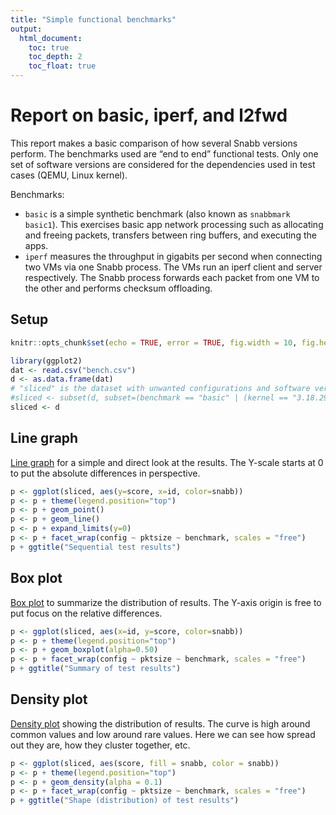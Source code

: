 ```yaml
---
title: "Simple functional benchmarks"
output:
  html_document:
    toc: true
    toc_depth: 2
    toc_float: true
---
```


# Report on basic, iperf, and l2fwd

This report makes a basic comparison of how several Snabb versions perform. The benchmarks used are "end to end" functional tests. Only one set of software versions are considered for the dependencies used in test cases (QEMU, Linux kernel).

Benchmarks:

* `basic` is a simple synthetic benchmark (also known as `snabbmark basic1`). This exercises basic app network processing such as allocating and freeing packets, transfers between ring buffers, and executing the apps.
* `iperf` measures the throughput in gigabits per second when connecting two VMs via one Snabb process. The VMs run an iperf client and server respectively. The Snabb process forwards each packet from one VM to the other and performs checksum offloading.

## Setup

```r
knitr::opts_chunk$set(echo = TRUE, error = TRUE, fig.width = 10, fig.height = 6)
```

```r
library(ggplot2)
dat <- read.csv("bench.csv")
d <- as.data.frame(dat)
# "sliced" is the dataset with unwanted configurations and software versions excluded
#sliced <- subset(d, subset=(benchmark == "basic" | (kernel == "3.18.29" & qemu == "2.4.1")))
sliced <- d
```

## Line graph

[Line graph](https://en.wikipedia.org/wiki/Line_graph) for a simple and direct look at the results. The Y-scale starts at 0 to put the absolute differences in perspective.

```r
p <- ggplot(sliced, aes(y=score, x=id, color=snabb))
p <- p + theme(legend.position="top")
p <- p + geom_point()
p <- p + geom_line()
p <- p + expand_limits(y=0)
p <- p + facet_wrap(config ~ pktsize ~ benchmark, scales = "free")
p + ggtitle("Sequential test results")
```

## Box plot

[Box plot](https://en.wikipedia.org/wiki/Box_plot) to summarize the distribution of results. The Y-axis origin is free to put focus on the relative differences.
```r
p <- ggplot(sliced, aes(x=id, y=score, color=snabb))
p <- p + theme(legend.position="top")
p <- p + geom_boxplot(alpha=0.50)
p <- p + facet_wrap(config ~ pktsize ~ benchmark, scales = "free")
p + ggtitle("Summary of test results")
```

## Density plot

[Density plot](https://en.wikipedia.org/wiki/Density_estimation) showing the distribution of results. The curve is high around common values and low around rare values. Here we can see how spread out they are, how they cluster together, etc.

```r
p <- ggplot(sliced, aes(score, fill = snabb, color = snabb))
p <- p + theme(legend.position="top")
p <- p + geom_density(alpha = 0.1)
p <- p + facet_wrap(config ~ pktsize ~ benchmark, scales = "free")
p + ggtitle("Shape (distribution) of test results")
```


